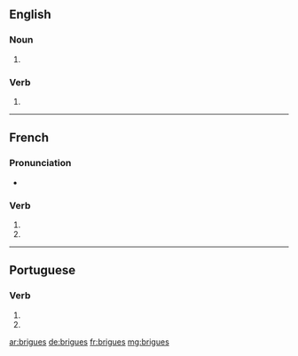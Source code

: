 {{also|brigués}}
==English==

===Noun===
{{head|en|plural}}

# {{plural of|brigue|lang=en}}

===Verb===
{{head|en}}

# {{en-third-person singular of|brigue}}

----

==French==

===Pronunciation===
* {{homophones|lang=fr|brigue|briguent}}

===Verb===
{{fr-verb-form}}

# {{conjugation of|briguer||2|s|pres|ind|lang=fr}}
# {{conjugation of|briguer||2|s|pres|sub|lang=fr}}

----

==Portuguese==

===Verb===
{{pt-verb-form}}

# {{conjugation of|brigar||2|s|present|subjunctive|lang=pt}}
# {{conjugation of|brigar||2|s|negative|imperative|lang=pt}}

[[ar:brigues]]
[[de:brigues]]
[[fr:brigues]]
[[mg:brigues]]
